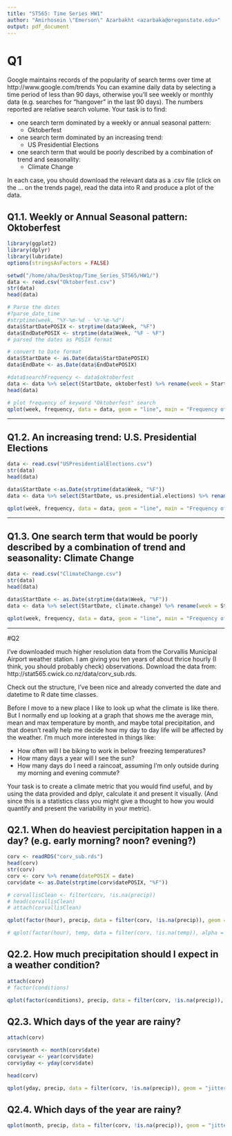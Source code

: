 ```yaml
---
title: "ST565: Time Series HW1"
author: "Amirhosein \"Emerson\" Azarbakht <azarbaka@oregonstate.edu>"
output: pdf_document
---
```


# Q1

Google maintains records of the popularity of search terms over time at http://www.google.com/trends You can examine daily data by selecting a time period of less than 90 days, otherwise you’ll see weekly or monthly data (e.g. searches for “hangover” in the last 90 days). The numbers reported are relative search volume. Your task is to find:

- one search term dominated by a weekly or annual seasonal pattern: 
  - Oktoberfest
- one search term dominated by an increasing trend: 
  - US Presidential Elections
- one search term that would be poorly described by a combination of trend and seasonality: 
  - Climate Change 

In each case, you should download the relevant data as a .csv file (click on the … on the trends page), read the data into R and produce a plot of the data.

## Q1.1. Weekly or Annual Seasonal pattern: Oktoberfest

```r
library(ggplot2)
library(dplyr)
library(lubridate)
options(stringsAsFactors = FALSE)

setwd("/home/aha/Desktop/Time_Series_ST565/HW1/")
data <- read.csv("Oktoberfest.csv")
str(data)
head(data)

# Parse the dates
#?parse_date_time
#strptime(week, "%Y-%m-%d - %Y-%m-%d")
data$StartDatePOSIX <- strptime(data$Week, "%F")
data$EndDatePOSIX <- strptime(data$Week, "%F - %F")
# parsed the dates as POSIX format

# convert to Date format
data$StartDate <- as.Date(data$StartDatePOSIX)
data$EndDate <- as.Date(data$EndDatePOSIX)

#data$searchFrequency <- data$oktoberfest
data <- data %>% select(StartDate, oktoberfest) %>% rename(week = StartDate, frequency = oktoberfest)
head(data)

# plot frequency of keyword "Oktoberfest" search
qplot(week, frequency, data = data, geom = "line", main = "Frequency of search for \"Oktoberfest\" keyword")
```

---

## Q1.2. An increasing trend: U.S. Presidential Elections

```r
data <- read.csv("USPresidentialElections.csv")
str(data)
head(data)

data$StartDate <-as.Date(strptime(data$Week, "%F"))
data <- data %>% select(StartDate, us.presidential.elections) %>% rename(week = StartDate, frequency = us.presidential.elections)

qplot(week, frequency, data = data, geom = "line", main = "Frequency of search for \"US Presidential Elections\" keyword")

```
---

## Q1.3. One search term that would be poorly described by a combination of trend and seasonality: Climate Change 

```r
data <- read.csv("ClimateChange.csv")
str(data)
head(data)

data$StartDate <- as.Date(strptime(data$Week, "%F")) 
data <- data %>% select(StartDate, climate.change) %>% rename(week = StartDate, frequency = climate.change)

qplot(week, frequency, data = data, geom = "line", main = "Frequency of search for \"Climate Change\" keyword")

```

---

#Q2

I’ve downloaded much higher resolution data from the Corvallis Municipal Airport weather station. I am giving you ten years of about thrice hourly (I think, you should probably check) observations. Download the data from: http://stat565.cwick.co.nz/data/corv_sub.rds. 

Check out the structure, I’ve been nice and already converted the date and datetime to R date time classes.

Before I move to a new place I like to look up what the climate is like there. But I normally end up looking at a graph that shows me the average min, mean and max temperature by month, and maybe total precipitation, and that doesn’t really help me decide how my day to day life will be affected by the weather. I’m much more interested in things like:

- How often will I be biking to work in below freezing temperatures?
- How many days a year will I see the sun?
- How many days do I need a raincoat, assuming I’m only outside during my morning and evening commute?

Your task is to create a climate metric that you would find useful, and by using the data provided and dplyr, calculate it and present it visually. (And since this is a statistics class you might give a thought to how you would quantify and present the variability in your metric).

## Q2.1. When do heaviest percipitation happen in a day? (e.g. early morning? noon? evening?)

```r
corv <- readRDS("corv_sub.rds") 
head(corv)
str(corv)
corv <- corv %>% rename(datePOSIX = date)
corv$date <- as.Date(strptime(corv$datePOSIX, "%F"))

# corvallisClean <- filter(corv, !is.na(precip))
# head(corvallisClean)
# attach(corvallisClean)

qplot(factor(hour), precip, data = filter(corv, !is.na(precip)), geom = "jitter", alpha = I(1/3))

# qplot(factor(hour), temp, data = filter(corv, !is.na(temp)), alpha = I(1/10))

```

## Q2.2. How much precipitation should I expect in a weather condition?

```r
attach(corv)
# factor(conditions)

qplot(factor(conditions), precip, data = filter(corv, !is.na(precip)), geom = "jitter")

```

## Q2.3. Which days of the year are rainy? 

```r
attach(corv)

corv$month <- month(corv$date)
corv$year <- year(corv$date)
corv$yday <- yday(corv$date)

head(corv)

qplot(yday, precip, data = filter(corv, !is.na(precip)), geom = "jitter", alpha = I(1/4))


```

## Q2.4. Which days of the year are rainy? 

```r
qplot(month, precip, data = filter(corv, !is.na(precip)), geom = "jitter", alpha = I(1/4)) + scale_x_discrete()
```